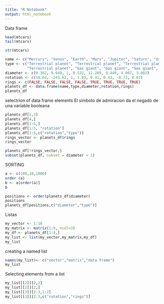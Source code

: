 ```yaml
---
title: "R Notebook"
output: html_notebook
---
```


Data frame
```r
head(mtcars)
tail(mtcars)

str(mtcars)

```

```r
name <- c("Mercury", "Venus", "Earth", "Mars", "Jupiter", "Saturn", "Uranus", "Neptune")
type <- c("Terrestrial planet", "Terrestrial planet", "Terrestrial planet", 
          "Terrestrial planet", "Gas giant", "Gas giant", "Gas giant", "Gas giant")
diameter <- c(0.382, 0.949, 1, 0.532, 11.209, 9.449, 4.007, 3.883)
rotation <- c(58.64, -243.02, 1, 1.03, 0.41, 0.43, -0.72, 0.67)
rings <- c(FALSE, FALSE, FALSE, FALSE, TRUE, TRUE, TRUE, TRUE)
planets_df <- data.frame(name,type,diameter,rotation,rings)
planets_df

```

selectrion of data frame elements 
El simbolo de admiracion da el negado de una variable booleana
```r
planets_df[1,3]
planets_df[4,]
planets_df[1:5,]
planets_df[1:5, "rotation"]
planets_df[1:5,c("rotation","type")]
rings_vector <- planets_df$rings
rings_vector

planets_df[!rings_vector,]
subset(planets_df, subset = diameter < 1)

```
SORTING
```r
a <- c(100,10,1000)
order (a)
b <- a[order(a)]
b

positions <- order(planets_df$diameter)
positions
planets_df[positions,c("diameter","type")]
```

Listas


```r
my_vector <- 1:10
my_matrix <- matrix(1:9, ncol=3)
my_df <- planets_df[1:4,]
my_list <- list(my_vector,my_matrix,my_df)
my_list


```
creating a named list
```r
names(my_list)<- c("vector","matrix","data frame")
my_list
```
Selecting elements from a list 
```r
my_list[[2]][2,2]
my_list[[2]][2,]
my_list[[3]][2:3,1:2]
my_list[[3]][2:3,c("rotation","rings")]
```


